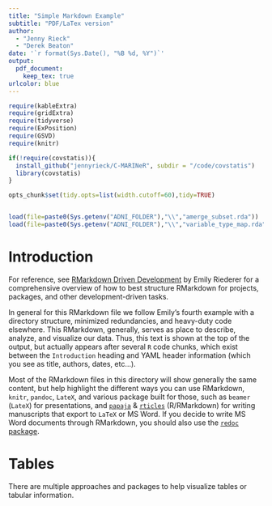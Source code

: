 ```yaml
---
title: "Simple Markdown Example"
subtitle: "PDF/LaTex version"
author: 
  - "Jenny Rieck"
  - "Derek Beaton"
date: '`r format(Sys.Date(), "%B %d, %Y")`'
output: 
  pdf_document:
    keep_tex: true
urlcolor: blue
---
```


```r

require(kableExtra)
require(gridExtra)
require(tidyverse)
require(ExPosition)
require(GSVD)
require(knitr)

if(!require(covstatis)){
  install_github("jennyrieck/C-MARINeR", subdir = "/code/covstatis")
  library(covstatis)
}

```

```r

opts_chunk$set(tidy.opts=list(width.cutoff=60),tidy=TRUE)

```

```r



```

```r

load(file=paste0(Sys.getenv("ADNI_FOLDER"),"\\","amerge_subset.rda"))
load(file=paste0(Sys.getenv("ADNI_FOLDER"),"\\","variable_type_map.rda"))

```

# Introduction

For reference, see [RMarkdown Driven Development](https://emilyriederer.netlify.com/post/rmarkdown-driven-development/) by Emily Riederer for a comprehensive overview of how to best structure RMarkdown for projects, packages, and other development-driven tasks. 

In general for this RMarkdown file we follow Emily's fourth example with a directory structure, minimized redundancies, and heavy-duty code elsewhere. This RMarkdown, generally, serves as place to describe, analyze, and visualize our data. Thus, this text is shown at the top of the output, but actually appears after several `R` code chunks, which exist between the `Introduction` heading and YAML header information (which you see as title, authors, dates, etc...).

Most of the RMarkdown files in this directory will show generally the same content, but help highlight the different ways you can use RMarkdown, `knitr`, `pandoc`, `LateX`, and various package built for those, such as `beamer` (`LateX`) for presentations, and [`papaja`](https://github.com/crsh/papaja) & [`rticles`](https://github.com/rstudio/rticles) (R/RMarkdown) for writing manuscripts that export to `LaTeX` or MS Word. If you decide to write MS Word documents through RMarkdown, you should also use the [`redoc` package](https://github.com/noamross/redoc). 

# Tables

There are multiple approaches and packages to help visualize tables or tabular information. 
